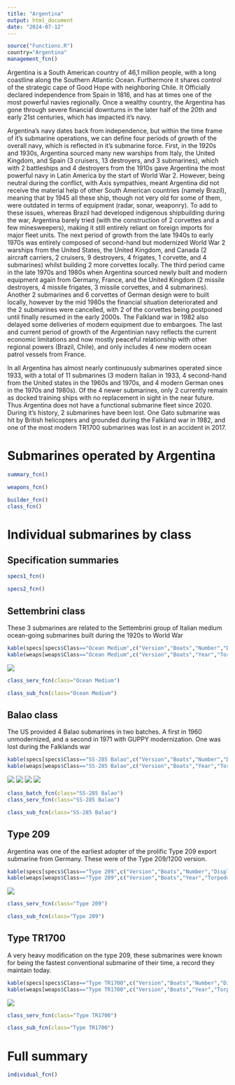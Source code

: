 ```yaml
---
title: "Argentina"
output: html_document
date: "2024-07-12"
---
```


```r
source("Functions.R")
country="Argentina"
management_fcn()
```

Argentina is a South American country of 46,1 million people, with a long coastline along the Southern Atlantic Ocean. Furthermore it shares control of the strategic cape of Good Hope with neighboring Chile. It Officially declared independence from Spain in 1816, and has at times one of the most powerful navies regionally. Once a wealthy country, the Argentina has gone through severe financial downturns in the later half of the 20th and early 21st centuries, which has impacted it's navy.

Argentina's navy dates back from independence, but within the time frame of it's submarine operations, we can define four periods of growth of the overall navy, which is reflected in it's submarine force. First, in the 1920s and 1930s, Argentina sourced many new warships from Italy, the United Kingdom, and Spain (3 cruisers, 13 destroyers, and 3 submarines), which with 2 battleships and 4 destroyers from the 1910s gave Argentina the most powerful navy in Latin America by the start of World War 2. However, being neutral during the conflict, with Axis sympathies, meant Argentina did not receive the material help of other South American countries (namely Brazil), meaning that by 1945 all these ship, though not very old for some of them, were outdated in terms of equipment (radar, sonar, weaponry). To add to these issues, whereas Brazil had developed indigenous shipbuilding during the war, Argentina barely tried (with the construction of 2 corvettes and a few minesweepers), making it still entirely reliant on foreign imports for major fleet units. The next period of growth from the late 1940s to early 1970s was entirely composed of second-hand but modernized World War 2 warships from the United States, the United Kingdom, and Canada (2 aircraft carriers, 2 cruisers, 9 destroyers, 4 frigates, 1 corvette, and 4 submarines) whilst building 2 more corvettes locally. The third period came in the late 1970s and 1980s when Argentina sourced newly built and modern equipment again from Germany, France, and the United Kingdom (2 missile destroyers, 4 missile frigates, 3 missile corvettes, and 4 submarines). Another 2 submarines and 6 corvettes of German design were to built locally, however by the mid 1980s the financial situation deteriorated and the 2 submarines were cancelled, with 2 of the corvettes being postponed until finally resumed in the early 2000s. The Falkland war in 1982 also delayed some deliveries of modern equipment due to embargoes. The last and current period of growth of the Argentinian navy reflects the current economic limitations and now mostly peaceful relationship with other regional powers (Brazil, Chile), and only includes 4 new modern ocean patrol vessels from France.

In all Argentina has almost nearly continuously submarines operated since 1933, with a total of 11 submarines (3 modern Italian in 1933, 4 second-hand from the United states in the 1960s and 1970s, and 4 modern German ones in the 1970s and 1980s). Of the 4 newer submarines, only 2 currently remain as docked training ships with no replacement in sight in the near future. Thus Argentina does not have a functional submarine fleet since 2020. During it's history, 2 submarines have been lost. One Gato submarine was hit by British helicopters and grounded during the Falkland war in 1982, and one of the most modern TR1700 submarines was lost in an accident in 2017.

# Submarines operated by Argentina

```r
summary_fcn()
```

```r
weapons_fcn()
```

```r
builder_fcn()
class_fcn()
```

# Individual submarines by class

## Specification summaries

```r
specs1_fcn()
```

```r
specs2_fcn()
```

## Settembrini class

These 3 submarines are related to the Settembrini group of Italian medium ocean-going submarines built during the 1920s to World War 

```r
kable(specs[specs$Class=="Ocean Medium",c("Version","Boats","Number","Displacement","Propulsion","Power","Fuel","Speed","Range","Depth")])
kable(weaps[weaps$Class=="Ocean Medium",c("Version","Boats","Year","Torpedo_text","Gun_text")])
```

![](https://www.shipbucket.com/files/real/AR/Salta/none/177_S-2Salta_20230507142928.png)

```r
class_serv_fcn(class="Ocean Medium")
```

```r
class_sub_fcn(class="Ocean Medium")
```

## Balao class

The US provided 4 Balao submarines in two batches. A first in 1960 unmodernized, and a second in 1971 with GUPPY modernization. One was lost during the Falklands war

```r
kable(specs[specs$Class=="SS-285 Balao",c("Version","Boats","Number","Displacement","Propulsion","Power","Fuel","Speed","Range","Depth")])
kable(weaps[weaps$Class=="SS-285 Balao",c("Version","Boats","Year","Torpedo_text")])
```

![](https://www.shipbucket.com/files/real/AR/Balao/none/9119_S-11SantaFe_20230507143000.png)
![](https://www.shipbucket.com/files/real/AR/Balao/none/9120_S-12SantiagodelEstero_20230507143006.png)
![](https://www.shipbucket.com/files/real/AR/Balao/none/9069_S-22SantiagodelEstero_20230507143019.png)
![](https://www.shipbucket.com/files/real/AR/Balao/none/9068_S-21SantaFe_20230507143014.png)

```r
class_batch_fcn(class="SS-285 Balao")
class_serv_fcn(class="SS-285 Balao")
```

```r
class_sub_fcn(class="SS-285 Balao")
```

## Type 209

Argentina was one of the earliest adopter of the prolific Type 209 export submarine from Germany. These were of the Type 209/1200 version.

```r
kable(specs[specs$Class=="Type 209",c("Version","Boats","Number","Displacement","Propulsion","Power","Fuel","Speed","Range","Depth")])
kable(weaps[weaps$Class=="Type 209",c("Version","Boats","Year","Torpedo_text")])
```

![](https://www.shipbucket.com/files/real/AR/Type%20209/1200%20Salta/none/10663_S-31Salta_20240204163459.png)

```r
class_serv_fcn(class="Type 209")
```

```r
class_sub_fcn(class="Type 209")
```

## Type TR1700

A very heavy modification on the type 209, these submarines were known for being the fastest conventional submarine of their time, a record they maintain today.

```r
kable(specs[specs$Class=="Type TR1700",c("Version","Boats","Number","Displacement","Propulsion","Power","Fuel","Speed","Range","Depth")])
kable(weaps[weaps$Class=="Type TR1700",c("Version","Boats","Year","Torpedo_text")])
```

![](https://www.shipbucket.com/files/real/AR/TR-1700%20Santa%20Cruz/none/1218_S-41SantaCruz_20230507143027.png)

```r
class_serv_fcn(class="Type TR1700")
```

```r
class_sub_fcn(class="Type TR1700")
```


# Full summary

```r
individual_fcn()
```
